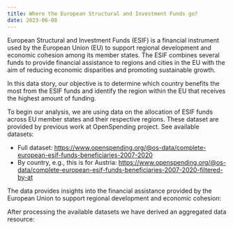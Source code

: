 ```yaml
---
title: Where the European Structural and Investment Funds go?
date: 2023-06-08
---
```


European Structural and Investment Funds (ESIF) is a financial instrument used by the European Union (EU) to support regional development and economic cohesion among its member states. The ESIF combines several funds to provide financial assistance to regions and cities in the EU with the aim of reducing economic disparities and promoting sustainable growth.

In this data story, our objective is to determine which country benefits the most from the ESIF funds and identify the region within the EU that receives the highest amount of funding.

To begin our analysis, we are using data on the allocation of ESIF funds across EU member states and their respective regions. These dataset are provided by previous work at OpenSpending project. See available datasets:

- Full dataset: https://www.openspending.org/@os-data/complete-european-esif-funds-beneficiaries-2007-2020
- By country, e.g., this is for Austria: https://www.openspending.org/@os-data/complete-european-esif-funds-beneficiaries-2007-2020-filtered-by-at

The data provides insights into the financial assistance provided by the European Union to support regional development and economic cohesion:

<FlatUiTable url="https://storage.openspending.org/complete-european-esif-funds-beneficiaries-2007-2020/eu-esif-funds-beneficiaries-2007-2020-full.csv" />

After processing the available datasets we have derived an aggregated data resource:

<FlatUiTable url="https://storage.openspending.org/eu-esif-funds-beneficiaries-2007-2020-full-aggregated-by-country-sorted.csv" />

